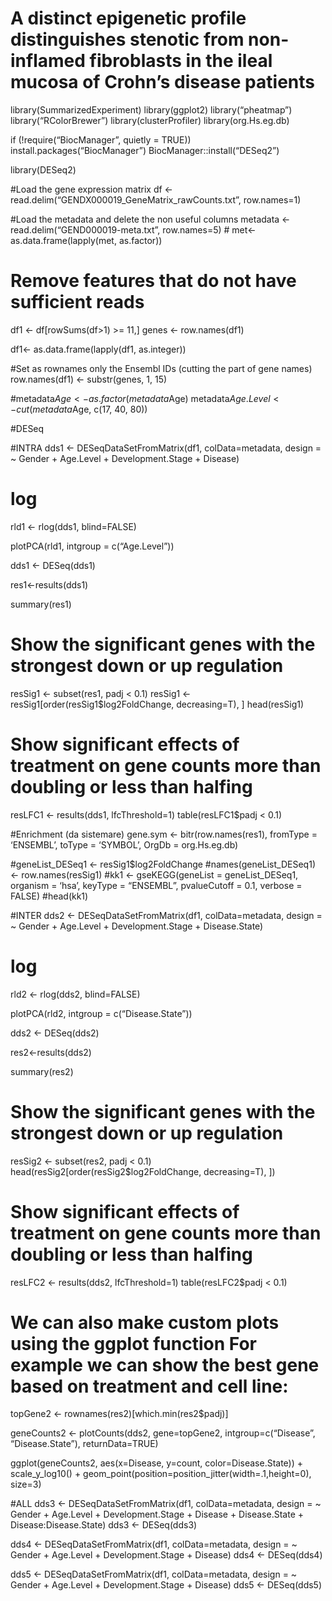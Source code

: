 # A distinct epigenetic profile distinguishes stenotic from non-inflamed fibroblasts in the ileal mucosa of Crohn’s disease patients


library(SummarizedExperiment)
library(ggplot2)
library("pheatmap")
library("RColorBrewer")
library(clusterProfiler)
library(org.Hs.eg.db)


if (!require("BiocManager", quietly = TRUE))
    install.packages("BiocManager")
BiocManager::install("DESeq2")


library(DESeq2)

#Load the gene expression matrix
df <- read.delim("GENDX000019_GeneMatrix_rawCounts.txt", row.names=1)

#Load the metadata and delete the non useful columns
metadata <- read.delim("GEND000019-meta.txt", row.names=5)
# met<- as.data.frame(lapply(met, as.factor))


# Remove features that do not have sufficient reads
df1 <- df[rowSums(df>1) >= 11,]
genes <- row.names(df1)

df1<- as.data.frame(lapply(df1, as.integer))

#Set as rownames only the Ensembl IDs (cutting the part of gene names)
row.names(df1) <- substr(genes, 1, 15)

#metadata$Age <- as.factor(metadata$Age)
metadata$Age.Level <-  cut(metadata$Age, c(17, 40, 80))


#DESeq

#INTRA
dds1 <- DESeqDataSetFromMatrix(df1, colData=metadata, design = ~ Gender + Age.Level + Development.Stage + Disease)

# log
rld1 <- rlog(dds1, blind=FALSE)

plotPCA(rld1, intgroup = c("Age.Level"))

dds1 <- DESeq(dds1)

res1<-results(dds1)

summary(res1)

# Show the significant genes with the strongest down or up regulation
resSig1 <- subset(res1, padj < 0.1)
resSig1 <- resSig1[order(resSig1$log2FoldChange, decreasing=T), ]
head(resSig1)

# Show significant effects of treatment on gene counts more than doubling or less than halfing
resLFC1 <- results(dds1, lfcThreshold=1)
table(resLFC1$padj < 0.1)

#Enrichment (da sistemare)
gene.sym <- bitr(row.names(res1), fromType = 'ENSEMBL', toType = 'SYMBOL', OrgDb = org.Hs.eg.db)

#geneList_DESeq1 <- resSig1$log2FoldChange
#names(geneList_DESeq1) <- row.names(resSig1)
#kk1 <- gseKEGG(geneList = geneList_DESeq1, organism = 'hsa', keyType = "ENSEMBL", pvalueCutoff = 0.1, verbose = FALSE)
#head(kk1)





#INTER
dds2 <- DESeqDataSetFromMatrix(df1, colData=metadata, design = ~ Gender + Age.Level + Development.Stage + Disease.State)

# log
rld2 <- rlog(dds2, blind=FALSE)

plotPCA(rld2, intgroup = c("Disease.State"))

dds2 <- DESeq(dds2)

res2<-results(dds2)

summary(res2)

# Show the significant genes with the strongest down or up regulation
resSig2 <- subset(res2, padj < 0.1)
head(resSig2[order(resSig2$log2FoldChange, decreasing=T), ])

# Show significant effects of treatment on gene counts more than doubling or less than halfing
resLFC2 <- results(dds2, lfcThreshold=1)
table(resLFC2$padj < 0.1)

# We can also make custom plots using the ggplot function For example we can show the best gene based on treatment and cell line:
topGene2 <- rownames(res2)[which.min(res2$padj)]

geneCounts2 <- plotCounts(dds2, gene=topGene2, intgroup=c("Disease", "Disease.State"), returnData=TRUE)


ggplot(geneCounts2, aes(x=Disease, y=count, color=Disease.State)) +
  scale_y_log10() + 
  geom_point(position=position_jitter(width=.1,height=0), size=3)



#ALL
dds3 <- DESeqDataSetFromMatrix(df1, colData=metadata, design = ~ Gender + Age.Level + Development.Stage + Disease + Disease.State
        + Disease:Disease.State)
dds3 <- DESeq(dds3)
        

dds4 <- DESeqDataSetFromMatrix(df1, colData=metadata, design = ~ Gender + Age.Level + Development.Stage + Disease)
dds4 <- DESeq(dds4)


dds5 <- DESeqDataSetFromMatrix(df1, colData=metadata, design = ~ Gender + Age.Level + Development.Stage + Disease)
dds5 <- DESeq(dds5)


